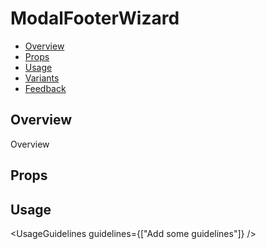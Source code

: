 
<Meta of={ModalFooterWizardStories} />

# ModalFooterWizard

- [Overview](#overview)
- [Props](#props)
- [Usage](#usage)
- [Variants](#variants)
- [Feedback](#feedback)

## Overview

Overview

<Canvas of={ModalFooterWizardStories.Overview} />

## Props

<PropsTable />

## Usage

<UsageGuidelines guidelines={["Add some guidelines"]} />
